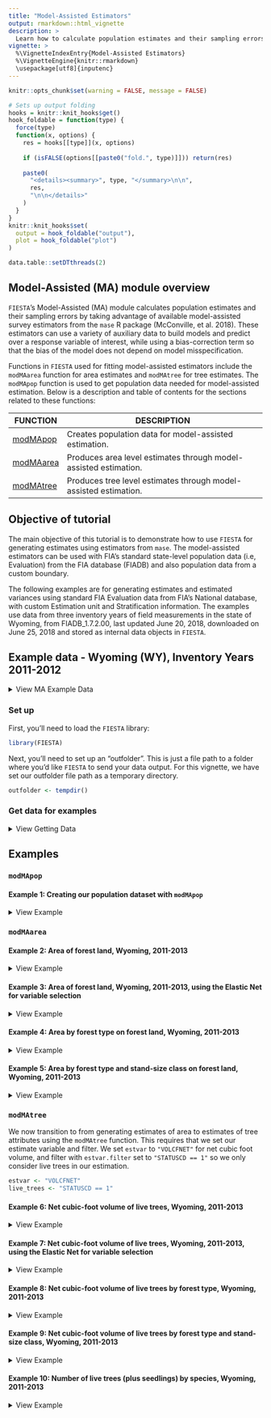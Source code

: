 ```yaml
---
title: "Model-Assisted Estimators"
output: rmarkdown::html_vignette
description: >
  Learn how to calculate population estimates and their sampling errors using model-assisted survey estimators from the `mase` R package (McConville, et al. 2018).
vignette: >
  %\VignetteIndexEntry{Model-Assisted Estimators}
  %\VignetteEngine{knitr::rmarkdown}
  \usepackage[utf8]{inputenc}
---
```


```r
knitr::opts_chunk$set(warning = FALSE, message = FALSE)
```

```r
# Sets up output folding
hooks = knitr::knit_hooks$get()
hook_foldable = function(type) {
  force(type)
  function(x, options) {
    res = hooks[[type]](x, options)
    
    if (isFALSE(options[[paste0("fold.", type)]])) return(res)
    
    paste0(
      "<details><summary>", type, "</summary>\n\n",
      res,
      "\n\n</details>"
    )
  }
}
knitr::knit_hooks$set(
  output = hook_foldable("output"),
  plot = hook_foldable("plot")
)
```

```r
data.table::setDTthreads(2)
```


## Model-Assisted (MA) module overview

`FIESTA`'s Model-Assisted (MA) module calculates population estimates and their sampling errors by taking advantage of available model-assisted survey estimators from the `mase` R package (McConville, et al. 2018). These estimators can use a variety of auxiliary data to build models and predict over a response variable of interest, while using a bias-correction term so that the bias of the model does not depend on model misspecification. 

Functions in `FIESTA` used for fitting model-assisted estimators include the `modMAarea` function for area estimates and `modMAtree` for tree estimates. The `modMApop` function is used to get population data needed for model-assisted estimation. Below is a description and table of contents for the sections related to these functions:

FUNCTION  | DESCRIPTION
-------------- | ---------------------------------------------------------------
[modMApop](#modMApop) | Creates population data for model-assisted estimation.
[modMAarea](#modMAarea) | Produces area level estimates through model-assisted estimation.
[modMAtree](#modMAtree) | Produces tree level estimates through model-assisted estimation.


## Objective of tutorial

The main objective of this tutorial is to demonstrate how to use `FIESTA` for generating estimates using estimators from `mase`. The model-assisted estimators can be used with FIA's standard state-level population data (i.e, Evaluation) from the FIA database (FIADB) and also population data from a custom boundary. 

The following examples are for generating estimates and estimated variances using standard FIA Evaluation data from FIA's National database, with custom Estimation unit and Stratification information. The examples use data from three inventory years of field measurements in the state of Wyoming, from FIADB_1.7.2.00, last updated June 20, 2018, downloaded on June 25, 2018 and stored as internal data objects in `FIESTA`.


## Example data - Wyoming (WY), Inventory Years 2011-2012

<details>
  <summary>View MA Example Data</summary>


Data Frame | Description
-----------| --------------------------------------------------------------------------------
WYplt      | WY plot-level data
WYcond     | WY condition-level data
WYtree     | WY tree-level data

External data            | Description
-------------------------| ------------------------------------------------------------------
WYbighorn_adminbnd.shp   | Polygon shapefile of WY Bighorn National Forest Administrative boundary*
WYbighorn_districtbnd.shp| Polygon shapefile of WY Bighorn National Forest District boundaries**
WYbighorn_forest_nonforest_250m.tif| GeoTIFF raster of predicted forest/nonforest (1/0) for stratification*** 
WYbighorn_dem_250m.img   | Erdas Imagine raster of elevation change, in meters****

*USDA Forest Service, Automated Lands Program (ALP). 2018. S_USA.AdministrativeForest (http://data.fs.usda.gov/geodata/edw). Description: An area encompassing all the National Forest System lands administered by an administrative unit. The area encompasses private lands, other governmental agency lands, and may contain National Forest System lands within the proclaimed boundaries of another administrative unit. All National Forest System lands fall within one and only one Administrative Forest Area.

**USDA Forest Service, Automated Lands Program (ALP). 2018. S_USA.RangerDistrict (http://data.fs.usda.gov/geodata/edw). Description: A depiction of the boundary that encompasses a Ranger District.

***Based on MODIS-based classified map resampled from 250m to 500m resolution and reclassified from 3 to 2 classes: 1:forest; 2:nonforest. Projected in Albers Conical Equal Area, Datum NAD27 (Ruefenacht et al. 2008). Clipped to extent of WYbighorn_adminbnd.shp.

****USGS National Elevation Dataset (NED), resampled from 30m resolution to 250m. Projected in Albers Conical Equal Area, Datum NAD27 (U.S. Geological Survey 2017). Clipped to boundary of WYbighorn_adminbnd.shp.

</details>

### Set up 

First, you'll need to load the `FIESTA` library:

```r
library(FIESTA)
```

Next, you'll need to set up an "outfolder". This is just a file path to a folder where you'd like `FIESTA` to send your data output. For this vignette, we have set our outfolder file path as a temporary directory. 


```r
outfolder <- tempdir()
```


### Get data for examples

<details>
  <summary>View Getting Data</summary>

Now that we've loaded `FIESTA` and setup our outfolder, we can retrieve the data needed to run the examples. First, we point to some external data and predictor layers stored in `FIESTA` and derive new predictor layers using the `terra` package. 

```r
# File names for external spatial data
WYbhfn <- system.file("extdata", "sp_data/WYbighorn_adminbnd.shp",
                      package = "FIESTA")

WYbhdistfn <- system.file("extdata", "sp_data/WYbighorn_districtbnd.shp",
                          package = "FIESTA")

## predictor variables
fornffn <- system.file("extdata", "sp_data/WYbighorn_forest_nonforest_250m.tif",
                       package = "FIESTA")

demfn <- system.file("extdata", "sp_data/WYbighorn_dem_250m.img",
                     package = "FIESTA")

# Derive new predictor layers from dem
library(terra)

dem <- rast(demfn)
slpfn <- paste0(outfolder, "/WYbh_slp.img")
slp <- terra::terrain(dem,
                      v = "slope",
                      unit = "degrees",
                      filename = slpfn, 
                      overwrite = TRUE,
                      NAflag = -99999.0)

aspfn <- paste0(outfolder, "/WYbh_asp.img")
asp <- terra::terrain(dem,
                      v = "aspect",
                      unit = "degrees", 
                      filename = aspfn,
                      overwrite = TRUE,
                      NAflag = -99999.0)
```

Next, we can get our FIA plot data and set up our auxiliary data. We can get our FIA plot data with the `spMakeSpatialPoints` function from `FIESTA`. 

```r
WYspplt <- spMakeSpatialPoints(xyplt = WYplt,
                               xy.uniqueid = "CN",
                               xvar = "LON_PUBLIC",
                               yvar = "LAT_PUBLIC",
                               xy.crs = 4269)

rastlst.cont <- c(demfn, slpfn, aspfn)
rastlst.cont.name <- c("dem", "slp", "asp")
rastlst.cat <- fornffn
rastlst.cat.name <- "fornf"
```

Next, we must prepare auxiliary data for model-assisted estimation. We can do this with the `spGetAuxiliary` function from `FIESTA`. See the `sp` vignette for further information on this function. 
 
```r

modeldat <- spGetAuxiliary(xyplt = WYspplt,
                           uniqueid = "CN",
                           unit_layer = WYbhfn,
                           unitvar = NULL,
                           rastlst.cont = rastlst.cont,
                           rastlst.cont.name = rastlst.cont.name,
                           rastlst.cat = rastlst.cat,
                           rastlst.cat.name = rastlst.cat.name,
                           rastlst.cont.stat = "mean",
                           asptransform = TRUE,
                           rast.asp = aspfn,
                           keepNA = FALSE,
                           showext = FALSE,
                           savedata = FALSE)

```

```r
str(modeldat, max.level = 1)
```

</details>

## Examples

### `modMApop`

#### Example 1: Creating our population dataset with `modMApop`

<details>
  <summary>View Example</summary>
 
We can create our population data for model-assisted estimation. To do so, we use the `modMApop` function in `FIESTA`. We must assign our population tables with the `popTabs` argument (and unique identifiers for these tables with the `popTabIDs` argument if they are not the default). Because we used `spGetAuxiliary` to create our model data we can simply pass the object returned by that function into the `auxdat` argument in `modMApop`. This is a shortcut that allows you to avoid manually specifying all of the necessary tables as function arguments in `modMApop`.
 
```r
MApopdat <- modMApop(popTabs = popTables(tree = WYtree, 
                                         cond = WYcond, 
                                         plt = WYplt),
                     auxdat = modeldat)
```

Note that the `modMApop` function returns a list with lots of information and data for us to use. For a quick look at what this list includes we can use the `str` function: 

```r
str(MApopdat, max.level = 1)
```

Now that we've created our population data set, we can move on to estimation. 

</details>

### `modMAarea`

#### Example 2: Area of forest land, Wyoming, 2011-2013

<details>
  <summary>View Example</summary>

In this example, we look at estimating the area of forest land in Wyoming from 2011 to 2013 with the generalized regression estimator (`MAmethod = "greg"`). We can specify a set of auxiliary variables that we want to use in the model using the `prednames` argument.

```r
area1 <- modMAarea(MApopdat = MApopdat,             # pop - population calculations for WY
                   MAmethod = "greg",               # est - model-assisted method
                   prednames = c("dem", "fornf"),   # est - predictors to use in model
                   landarea = "FOREST")             # est - forest land filter
```

We can look at the structure of this output with `str` and the estimates below. Note that again `FIESTA` outputs a list. 

```r
str(area1, max.level = 2)

area1$est
```

</details>

#### Example 3: Area of forest land, Wyoming, 2011-2013, using the Elastic Net for variable selection

<details>
  <summary>View Example</summary>

Here, we fit the same model as the above example, but we don't specify predictors and instead include `modelselect =  TRUE` which internally uses an elastic net model for variable selection. 

```r
area2 <- modMAarea(MApopdat = MApopdat,          # pop - population calculations for WY
                   MAmethod = "greg",
                   modelselect = TRUE,           # est - model-assisted method
                   landarea = "FOREST")          # est - forest land filter
```

We can again see that the structure of the list is very similar to that in the above example:

```r
str(area2, max.level = 2)
```

However now the `raw` list has an item called `predselectlst` which stores information on the predictors that were selected.

```r
area2$raw$predselectlst$totest
```

And finally we can view the actual estimate:

```r
area2$est
```


</details>

#### Example 4: Area by forest type on forest land, Wyoming, 2011-2013 

<details>
  <summary>View Example</summary>

In this example, we look at adding rows to the output and include `returntitle = TRUE` to return title information. Note that when we do not explicitly supply `prednames` and do not set `modelselect` to TRUE, FIESTA defaults to using all of the available predictors.

```r
area3 <- modMAarea(MApopdat = MApopdat,          # pop - population calculations for WY, post-stratification
                   MAmethod = "greg",            # est - model-assisted method
                   landarea = "FOREST",          # est - forest land filter
                   rowvar = "FORTYPCD",          # est - row domain
                   returntitle = TRUE)           # out - return title information
```

Again, we can look at the contents of the output list. The output now includes titlelst, a list of associated titles.

```r
str(area3, max.level = 1)
```

And the estimates: 

```r
area3$est
```

Along with raw data and titles:

```r
raw3 <- area3$raw      # extract raw data list object from output
names(raw3)
head(raw3$unit_totest) # estimates by estimation unit (i.e., ESTN_UNIT)
head(raw3$unit_rowest) # estimates by row, by estimation unit (i.e., ESTN_UNIT)

# Titles (list object) for estimate
titlelst3 <- area3$titlelst
names(titlelst3)
titlelst3
```

</details>

#### Example 5: Area by forest type and stand-size class on forest land, Wyoming, 2011-2013

<details>
  <summary>View Example</summary>

In this example, we look at adding rows and columns to output, including FIA names. We also output estimates and percent standard error in the same cell with the `allin1` argument in `table_options` and save data to an outfolder with the `outfolder` argument in `savedata_options`. 

```r
area4 <- modMAarea(MApopdat = MApopdat,                 # pop - population calculations for WY, post-stratification
                   MAmethod = "greg",                   # est - model-assisted method
                   landarea = "FOREST",                 # est - forest land filter
                   rowvar = "FORTYPCD",                 # est - row domain
                   colvar = "STDSZCD",                  # est - column domain
                   savedata = TRUE,                     # out - save data to outfolder
                   returntitle = TRUE,                  # out - return title information
                   table_opts = table_options(
                     row.FIAname = TRUE,                # table - row domain names
                     col.FIAname = TRUE,                # table - column domain names
                     allin1 = TRUE                      # table - return output with est(pse)
                   ),
                   savedata_opts = savedata_options(
                     outfolder = outfolder,             # save - outfolder for saving data
                     outfn.pre = "WY"                   # save - prefix for output files
                   ))
```

We can again look at the output list, estimates, raw data, and titles:

```r
# Look at output list
names(area4)

# Estimate and percent sampling error of estimate
head(area4$est)


# Raw data (list object) for estimate
raw4 <- area4$raw      # extract raw data list object from output
names(raw4)
head(raw4$unit_totest) # estimates by estimation unit (i.e., ESTN_UNIT)
head(raw4$unit_rowest) # estimates by row, by estimation unit (i.e., ESTN_UNIT)
head(raw4$unit_colest) # estimates by column, by estimation unit (i.e., ESTN_UNIT)
head(raw4$unit_grpest) # estimates by row and column, by estimation unit (i.e., ESTN_UNIT)


# Titles (list object) for estimate
titlelst4 <- area4$titlelst
names(titlelst4)
titlelst4


# List output files in outfolder
list.files(outfolder, pattern = "WY_area")
list.files(paste0(outfolder, "/rawdata"), pattern = "WY_area")
```

</details>

### `modMAtree`

We now transition to from generating estimates of area to estimates of tree attributes using the `modMAtree` function. This requires that we set our estimate variable and filter. We set `estvar` to `"VOLCFNET"` for net cubic foot volume, and filter with `estvar.filter` set to `"STATUSCD == 1"` so we only consider live trees in our estimation.  

```r
estvar <- "VOLCFNET"
live_trees <- "STATUSCD == 1"
```


#### Example 6: Net cubic-foot volume of live trees, Wyoming, 2011-2013

<details>
  <summary>View Example</summary>


```r
tree1 <- modMAtree(MApopdat = MApopdat,            # pop - population calculations
                   MAmethod = "greg",              # est - model-assisted method
                   landarea = "FOREST",            # est - forest land filter
                   prednames = c("dem", "fornf"),  # est - predictors to use in model
                   estvar = estvar,                # est - net cubic-foot volume
                   estvar.filter = live_trees,     # est - live trees only
                   returntitle = TRUE)             # out - return title information

tree1$est
```

</details>

#### Example 7: Net cubic-foot volume of live trees, Wyoming, 2011-2013, using the Elastic Net for variable selection

<details>
  <summary>View Example</summary>

Here, we fit the same model as the above example, but rather than using `"greg"` are our model-assisted method, we can use `"gregEN"` where the EN stands for "elastic net". The elastic net performs variable selection for us, grabbing predictors it finds to be most useful in the model. 

```r
tree2 <- modMAtree(MApopdat = MApopdat,            # pop - population calculations
                   MAmethod = "greg",              # est - model-assisted method
                   modelselect = TRUE,             # est - perform variable selection internally
                   landarea = "FOREST",            # est - forest land filter
                   estvar = estvar,                # est - net cubic-foot volume
                   estvar.filter = live_trees,     # est - live trees only
                   returntitle = TRUE)             # out - return title information
```

We can again see that the structure of the list is very similar to that in the above example:

```r
str(tree2, max.level = 2)
```

However now the `raw` list has an item call `predselectlst`. We can look at this item now:

```r
tree2$raw$predselectlst
```

And finally, we can look at the estimate

```r
tree2$est
```


</details>

#### Example 8: Net cubic-foot volume of live trees by forest type, Wyoming, 2011-2013

<details>
  <summary>View Example</summary>

This example adds rows to the output for net cubic-foot volume of live trees (at least 5 inches diameter) by forest type, Wyoming, 2011-2013. We also choose to return titles with `returntitle = TRUE`. 

```r
tree3 <- modMAtree(MApopdat = MApopdat,               # pop - population calculations
                   MAmethod = "greg",                 # est - model-assisted method
                   prednames = c("dem", "fornf"),     # est - predictors to use in model  
                   landarea = "FOREST",               # est - forest land filter
                   estvar = "VOLCFNET",               # est - net cubic-foot volume
                   estvar.filter = "STATUSCD == 1",   # est - live trees only
                   rowvar = "FORTYPCD",               # est - row domain 
                   returntitle = TRUE)                # out - return title information
```

Again, we investigate the output:

```r
# Look at output list
names(tree3)

# Estimate and percent sampling error of estimate
tree3$est
```

We can also create a simple barplot from the output:

```r
datBarplot(raw3$unit_rowest, 
           xvar = titlelst3$title.rowvar, 
           yvar = "est")
```

And a fancier barplot:

```r
datBarplot(raw3$unit_rowest, 
           xvar = titlelst3$title.rowvar, 
           yvar = "est",
           errbars = TRUE, 
           sevar = "est.se", 
           main = FIESTAutils::wraptitle(titlelst3$title.row, 75),
           ylabel = titlelst3$title.yvar, 
           divideby = "million")
```

</details>

#### Example 9: Net cubic-foot volume of live trees by forest type and stand-size class, Wyoming, 2011-2013

<details>
  <summary>View Example</summary>

This examples adds rows and columns to the output, including FIA names, for net cubic-foot volume of live trees (at least 5 inches diameter) by forest type and stand-size class, Wyoming, 2011-2013. We also use the `*_options` functions to return output with estimates (est) and percent standard error (pse) in same cell - est(pse) with `allin1 = TRUE` and save data to an outfolder with `savedata = TRUE` and `outfolder = outfolder`. 

```r
tree4 <- modMAtree(MApopdat = MApopdat,                # pop - population calculations
                   MAmethod = "greg",                  # est - model-assisted method
                   landarea = "FOREST",                # est - forest land filter
                   prednames = c("dem", "slp"),        # est - predictors to use in model
                   estvar = "VOLCFNET",                # est - net cubic-foot volume
                   estvar.filter = "STATUSCD  == 1",   # est - live trees only
                   rowvar = "FORTYPCD",                # est - row domain
                   colvar = "STDSZCD",                 # est - column domain
                   returntitle = TRUE,                 # out - return title information
                   savedata = TRUE,                    # out - save data to outfolder
                   table_opts = table_options(
                     row.FIAname = TRUE,               # est - row domain names
                     col.FIAname = TRUE,               # est - column domain names
                     allin1 = TRUE                     # out - return output with est(pse)
                   ),
                   savedata_opts = savedata_options(
                     outfolder = outfolder,            # out - outfolder for saving data
                     outfn.pre = "WY"                  # out - prefix for output files
                   ))
```

Again, we investigate the output of the returned list:

```r
# Look at output list from modGBarea()
names(tree4)

# Estimate and percent sampling error of estimate
tree4$est

## Raw data (list object) for estimate
raw4 <- tree4$raw      # extract raw data list object from output
names(raw4)
head(raw4$unit_totest)   # estimates by estimation unit (i.e., ESTN_UNIT)
head(raw4$unit_rowest)   # estimates by row, by estimation unit (i.e., ESTN_UNIT)
head(raw4$unit_colest)   # estimates by column, by estimation unit (i.e., ESTN_UNIT)
head(raw4$unit_grpest)   # estimates by row and column, by estimation unit (i.e., ESTN_UNIT)

# Titles (list object) for estimate
titlelst4 <- tree4$titlelst
names(titlelst4)
titlelst4

# List output files in outfolder
list.files(outfolder, pattern = "WY_tree")
list.files(paste0(outfolder, "/rawdata"), pattern = "WY_tree")
```

</details>


#### Example 10: Number of live trees (plus seedlings) by species, Wyoming, 2011-2013

<details>
  <summary>View Example</summary>

We can also add seedlings. 

Note: seedling data are only available for number of trees (estvar = TPA_UNADJ).

Note: must include seedling data in population data calculations.

```r
MApopdat_seed <- modMApop(popTabs = popTables(tree = WYtree,
                                              cond = WYcond,
                                              seed = WYseed),
                          pltassgn = WYpltassgn,
                          auxdat = modeldat)
```


```r
tree5 <- modMAtree(MApopdat = MApopdat_seed,              # pop - population calculations
                   MAmethod = "greg",                     # est - model-assisted method
                   prednames = c("dem", "slp", "fornf"),
                   estseed = "add",                       # est - add seedling data
                   landarea = "FOREST",                   # est - forest land filter
                   estvar = "TPA_UNADJ",                  # est - number of trees per acre 
                   estvar.filter = "STATUSCD == 1",       # est - live trees only
                   rowvar = "SPCD",                       # est - row domain
                   returntitle = TRUE,                    # out - return title information
                   table_opts = table_options(
                     row.FIAname = TRUE,                  # est - row domain names
                     allin1 = FALSE                       # out - return output with est and pse
                   ))
```

And again we can look at our outputs and compare estimates:

```r
# Look at output list
names(tree5)

# Estimate and percent sampling error of estimate
tree5$est
```

</details>
